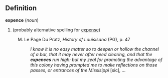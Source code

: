 ==Definition==

<b>expence</b> (<i>noun</i>)
# (probably alternative spelling for [[expense]])
: M. Le Page Du Pratz, <i>History of Louisisana </i> (PG), p. 47
:: <i>I know it is no easy matter so to deepen or hollow the channel of a bar, that it may never after need clearing, and that the <b>expences</b> run high: but my zeal for promoting the advantage of this colony having prompted me to make reflections on those passes, or entrances of the Missisippi</i> [sic]<i>, ...</i>